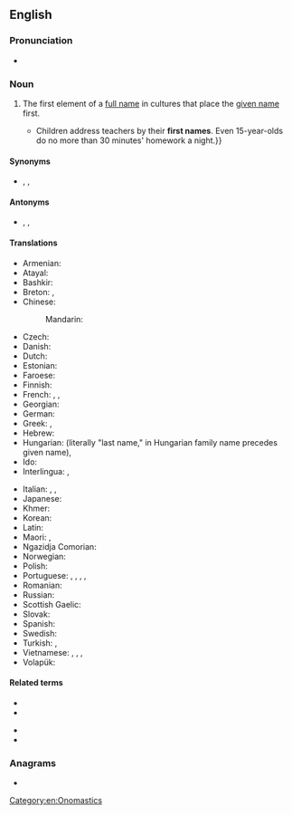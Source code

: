 {{also|first-name}}
==English==

===Pronunciation===
* {{audio|En-uk-first name.ogg|Audio (UK)|lang=en}}

===Noun===
{{en-noun}}

# The first element of a [[full name]] in cultures that place the [[given name]] first.
#* {{quote-journal|lang=en|date=2013-07-19|author={{w|Peter Wilby}}
|volume=189|issue=6|page=30|magazine={{w|The Guardian Weekly}}
|title=[http://www.theguardian.com/education/2013/jul/01/education-michael-gove-finland-gcse Finland spreads word on schools]
|passage=Imagine a country where children do nothing but play until they start compulsory schooling at age seven. Then, without exception, they attend comprehensives until the age of 16.{{...}}Children address teachers by their '''first names'''. Even 15-year-olds do no more than 30 minutes' homework a night.}}

====Synonyms====
* {{sense|first element of a full name}} {{l|en|birth name}}, {{l|en|given name}}, {{l|en|forename}}

====Antonyms====
* {{sense|first element of a full name}} {{l|en|family name}}, {{l|en|last name}}, {{l|en|surname}}

====Translations====
{{trans-top|name chosen by parents}}
* Armenian: {{t+|hy|անուն}}
* Atayal: {{t|tay|lalu}}
* Bashkir: {{t|ba|исем|sc=Cyrl}}
* Breton: {{t+|br|kentanv|m}}, {{t+|br|anv-badez|m}}
* Chinese:
*: Mandarin: {{t+|cmn|名字|tr=míngzi|sc=Hani}}
* Czech: {{t+|cs|křestní jméno|n}}
* Danish: {{t+|da|fornavn|n}}
* Dutch: {{t+|nl|voornaam|m}}
* Estonian: {{t|et|eesnimi}}
* Faroese: {{t|fo|fornavn|n}}
* Finnish: {{t+|fi|etunimi}}
* French: {{t+|fr|prénom|m}}, {{t+|fr|petit nom|m}}, {{t+|fr|nom de baptême|m}}
* Georgian: {{t|ka|სახელი}}
* German: {{t+|de|Vorname|m}}
* Greek: {{t|el|μικρό όνομα|n}}, {{t+|el|μικρό|n}}
* Hebrew: {{t+|he|שם פרטי|m|tr=shem prati}}
* Hungarian: {{t+|hu|utónév}} (literally "last name," in Hungarian family name precedes given name), {{t+|hu|keresztnév}}
* Ido: {{t+|io|prenomo}}
* Interlingua: {{t|ia|prenomine}}, {{t|ia|prime nomine}}
{{trans-mid}}
* Italian: {{t+|it|nome|m}}, {{t|it|nome di battesimo|m}}, {{t+|it|nome proprio|m}}
* Japanese: {{t+|ja|名前|tr=なまえ, namae|sc=Jpan}}
* Khmer: {{t+|km|ឈ្មោះ|tr=chmʊəh|sc=Khmr}}
* Korean: {{t+|ko|이름}}
* Latin: {{t|la|praenomen|n}}
* Maori: {{t|mi|ingoa karanga}}, {{t|mi|ingoa kārangaranga}}
* Ngazidja Comorian: {{t|zdj|ismu}}
* Norwegian: {{t+|no|fornavn|n}}
* Polish: {{t+|pl|imię|n}}
* Portuguese: {{t+|pt|prenome|m}}, {{t+|pt|nome|m}}, {{t|pt|primeiro nome|m}}, {{t|pt|nome próprio|m}}, {{t|pt|nome de batismo|m}}
* Romanian: {{t+|ro|prenume|n}}
* Russian: {{t+|ru|и́мя|n}}
* Scottish Gaelic: {{t|gd|ainm-baistidh|m}}
* Slovak: {{t|sk|krstné meno|n}}
* Spanish: {{t+|es|nombre}}
* Swedish: {{t+|sv|förnamn}}
* Turkish: {{t+|tr|küçük ad}}, {{t+|tr|ön ad}}
* Vietnamese: {{t+|vi|tên}}, {{t+|vi|tên gọi}}, {{t+|vi|tên thánh}} {{qualifier|Christian}}, {{t|vi|tên chính}}
* Volapük: {{t+|vo|pösodanem}}
{{trans-bottom}}

====Related terms====
{{rel-top|terms related to first name}}
* {{l|en|middle name}}
* {{l|en|nickname}}
{{rel-mid}}
* {{l|en|Christian name}}
* {{l|en|personal name}}
{{rel-bottom}}

===Anagrams===
* {{anagrams|en|a=aefimnrst|tin frames}}

[[Category:en:Onomastics]]